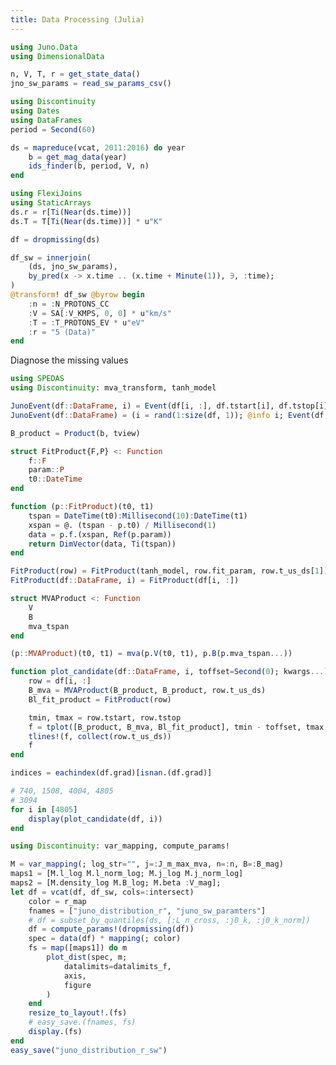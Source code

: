 ```yaml
---
title: Data Processing (Julia)
---
```


```julia
using Juno.Data
using DimensionalData

n, V, T, r = get_state_data()
jno_sw_params = read_sw_params_csv()
```

```julia
using Discontinuity
using Dates
using DataFrames
period = Second(60)

ds = mapreduce(vcat, 2011:2016) do year
    b = get_mag_data(year)
    ids_finder(b, period, V, n)
end
```


```julia
using FlexiJoins
using StaticArrays
ds.r = r[Ti(Near(ds.time))]
ds.T = T[Ti(Near(ds.time))] * u"K"

df = dropmissing(ds)

df_sw = innerjoin(
    (ds, jno_sw_params),
    by_pred(x -> x.time .. (x.time + Minute(1)), ∋, :time);
)
@transform! df_sw @byrow begin
    :n = :N_PROTONS_CC
    :V = SA[:V_KMPS, 0, 0] * u"km/s"
    :T = :T_PROTONS_EV * u"eV"
    :r = "5 (Data)"
end
```

Diagnose the missing values

```julia
using SPEDAS
using Discontinuity: mva_transform, tanh_model

JunoEvent(df::DataFrame, i) = Event(df[i, :], df.tstart[i], df.tstop[i])
JunoEvent(df::DataFrame) = (i = rand(1:size(df, 1)); @info i; Event(df, i))

B_product = Product(b, tview)

struct FitProduct{F,P} <: Function
    f::F
    param::P
    t0::DateTime
end

function (p::FitProduct)(t0, t1)
    tspan = DateTime(t0):Millisecond(10):DateTime(t1)
    xspan = @. (tspan - p.t0) / Millisecond(1)
    data = p.f.(xspan, Ref(p.param))
    return DimVector(data, Ti(tspan))
end

FitProduct(row) = FitProduct(tanh_model, row.fit_param, row.t_us_ds[1])
FitProduct(df::DataFrame, i) = FitProduct(df[i, :])

struct MVAProduct <: Function
    V
    B
    mva_tspan
end

(p::MVAProduct)(t0, t1) = mva(p.V(t0, t1), p.B(p.mva_tspan...))

function plot_candidate(df::DataFrame, i, toffset=Second(0); kwargs...)
    row = df[i, :]
    B_mva = MVAProduct(B_product, B_product, row.t_us_ds)
    Bl_fit_product = FitProduct(row)

    tmin, tmax = row.tstart, row.tstop
    f = tplot([B_product, B_mva, Bl_fit_product], tmin - toffset, tmax + toffset; kwargs...)
    tlines!(f, collect(row.t_us_ds))
    f
end
```

```julia
indices = eachindex(df.grad)[isnan.(df.grad)]
```

```julia
# 740, 1508, 4004, 4805
# 3094
for i in [4805]
    display(plot_candidate(df, i))
end
```

```julia
using Discontinuity: var_mapping, compute_params!

M = var_mapping(; log_str="", j=:J_m_max_mva, n=:n, B=:B_mag)
maps1 = [M.l_log M.l_norm_log; M.j_log M.j_norm_log]
maps2 = [M.density_log M.B_log; M.beta :V_mag];
let df = vcat(df, df_sw, cols=:intersect)
    color = r_map
    fnames = ["juno_distribution_r", "juno_sw_paramters"]
    # df = subset_by_quantiles(ds, [:L_n_cross, :j0_k, :j0_k_norm])
    df = compute_params!(dropmissing(df))
    spec = data(df) * mapping(; color)
    fs = map([maps1]) do m
        plot_dist(spec, m;
            datalimits=datalimits_f,
            axis,
            figure
        )
    end
    resize_to_layout!.(fs)
    # easy_save.(fnames, fs)
    display.(fs)
end
easy_save("juno_distribution_r_sw")
```